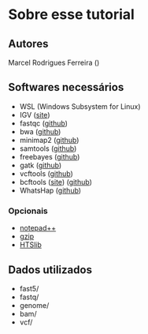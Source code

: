 # Sobre esse tutorial {.unnumbered}

## Autores

Marcel Rodrigues Ferreira ()

## Softwares necessários

-   WSL (Windows Subsystem for Linux)
-   IGV ([site](https://software.broadinstitute.org/software/igv/download))
-   fastqc ([github](https://github.com/s-andrews/FastQC))
-   bwa ([github](https://github.com/lh3/bwa))
-   minimap2 ([github](https://github.com/lh3/minimap2))
-   samtools ([github](https://github.com/samtools/samtools))
-   freebayes ([github](https://github.com/freebayes/freebayes))
-   gatk ([github](https://github.com/broadinstitute/gatk))
-   vcftools ([github](https://github.com/vcftools/vcftools))
-   bcftools ([site](https://samtools.github.io/bcftools/)) ([github](https://github.com/samtools/bcftools))
-   WhatsHap ([github](https://github.com/whatshap/whatshap))

### Opcionais

-   [notepad++](https://notepad-plus-plus.org/downloads/)
-   [gzip](https://www.gnu.org/software/gzip/)
-   [HTSlib](https://github.com/samtools/htslib)

## Dados utilizados

-   fast5/
-   fastq/
-   genome/
-   bam/
-   vcf/
